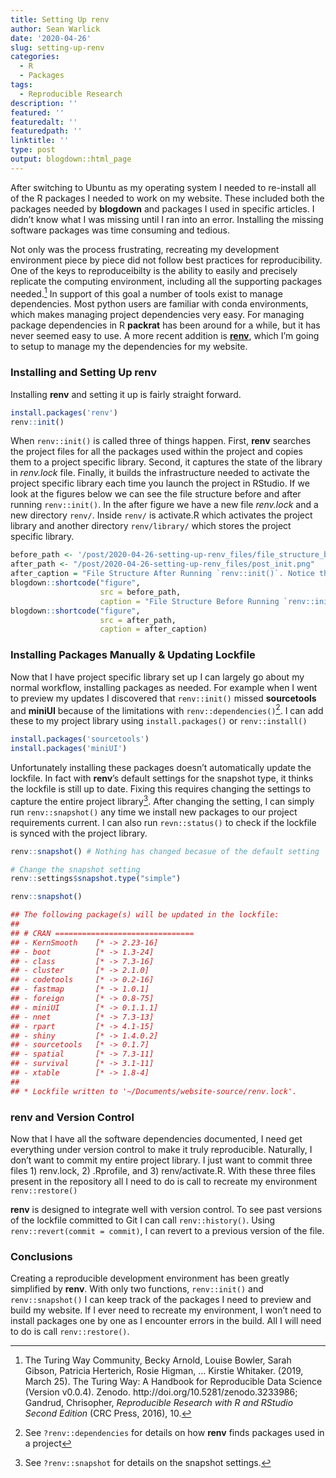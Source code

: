 ```yaml
---
title: Setting Up renv
author: Sean Warlick
date: '2020-04-26'
slug: setting-up-renv
categories:
  - R
  - Packages
tags:
  - Reproducible Research
description: ''
featured: ''
featuredalt: ''
featuredpath: ''
linktitle: ''
type: post
output: blogdown::html_page
---
```


After switching to Ubuntu as my operating system I needed to re-install all of the R packages I needed to work on my website. These included both the packages needed by **blogdown** and packages I used in specific articles. I didn't know what I was missing until I ran into an error. Installing the missing software packages was time consuming and tedious. 

Not only was the process frustrating, recreating my development environment piece by piece did not follow best practices for reproducibility. One of the keys to reproduceibilty is the ability to easily and precisely replicate the computing environment, including all the supporting packages needed.[^1] In support of this goal a number of tools exist to manage dependencies. Most python users are familiar with conda environments, which makes managing project dependencies very easy. For managing package dependencies in R **packrat** has been around for a while, but it has never seemed easy to use. A more recent addition is [**renv**](https://rstudio.github.io/renv/index.html), which I'm going to setup to manage my the dependencies for my website.

### Installing and Setting Up renv
Installing **renv** and setting it up is fairly straight forward. 

```r
install.packages('renv')
renv::init()
```

When `renv::init()` is called three of things happen. First, **renv** searches the project files for all the packages used within the project and copies them to a project specific library. Second, it captures the state of the library in *renv.lock* file. Finally, it builds the infrastructure needed to activate the project specific library each time you launch the project in RStudio. If we look at the figures below we can see the file structure before and after running `renv::init()`. In the after figure we have a new file *renv.lock* and a new directory `renv/`. Inside `renv/` is activate.R which activates the project library and another directory `renv/library/` which stores the project specific library.

```r
before_path <- '/post/2020-04-26-setting-up-renv_files/file_structure_before.png'
after_path <- "/post/2020-04-26-setting-up-renv_files/post_init.png"
after_caption = "File Structure After Running `renv::init()`. Notice the addition of renv.lock and renv/"
blogdown::shortcode("figure",
                    src = before_path,
                    caption = "File Structure Before Running `renv::init()`")
blogdown::shortcode("figure", 
                    src = after_path,
                    caption = after_caption)
```

### Installing Packages Manually & Updating Lockfile 
Now that I have project specific library set up I can largely go about my normal workflow, installing packages as needed. For example when I went to preview my updates I discovered that `renv::init()` missed **sourcetools** and **miniUI** because of the limitations with `renv::dependencies()`[^2]. I can add these to my project library using `install.packages()` or `renv::install()`

```r
install.packages('sourcetools')
install.packages('miniUI')
```

Unfortunately installing these packages doesn't automatically update the lockfile. In fact with **renv**'s default settings for the snapshot type, it thinks the lockfile is still up to date. Fixing this requires changing the settings to capture the entire project library[^3]. After changing the setting, I can simply run `renv::snapshot()` any time we install new packages to our project requirements current. I can also run `revn::status()` to check if the lockfile is synced with the project library. 


```r
renv::snapshot() # Nothing has changed becasue of the default setting
```

```r
# Change the snapshot setting
renv::settings$snapshot.type("simple")

renv::snapshot()

## The following package(s) will be updated in the lockfile:
## 
## # CRAN ===============================
## - KernSmooth    [* -> 2.23-16]
## - boot          [* -> 1.3-24]
## - class         [* -> 7.3-16]
## - cluster       [* -> 2.1.0]
## - codetools     [* -> 0.2-16]
## - fastmap       [* -> 1.0.1]
## - foreign       [* -> 0.8-75]
## - miniUI        [* -> 0.1.1.1]
## - nnet          [* -> 7.3-13]
## - rpart         [* -> 4.1-15]
## - shiny         [* -> 1.4.0.2]
## - sourcetools   [* -> 0.1.7]
## - spatial       [* -> 7.3-11]
## - survival      [* -> 3.1-11]
## - xtable        [* -> 1.8-4]
## 
## * Lockfile written to '~/Documents/website-source/renv.lock'.
```

### renv and Version Control
Now that I have all the software dependencies documented, I need get everything under version control to make it truly reproducible. Naturally, I don't want to commit my entire project library. I just want to commit three files 1) renv.lock, 2) .Rprofile, and 3) renv/activate.R. With these three files present in the repository all I need to do is call to recreate my environment `renv::restore()`

**renv** is designed to integrate well with version control.  To see past versions of the lockfile committed to Git I can call `renv::history()`. Using `renv::revert(commit = commit)`, I can revert to a previous version of the file.

### Conclusions
Creating a reproducible development environment has been greatly simplified by **renv**.  With only two functions, `renv::init()` and `renv::snapshot()` I can keep track of the packages I need to preview and build my website.  If I ever need to recreate my environment, I won't need to install packages one by one as I encounter errors in the build.  All I will need to do is call `renv::restore()`. 


[^1]:The Turing Way Community, Becky Arnold, Louise Bowler, Sarah Gibson, Patricia Herterich, Rosie Higman, … Kirstie Whitaker. (2019, March 25). The Turing Way: A Handbook for Reproducible Data Science (Version v0.0.4). Zenodo. http://doi.org/10.5281/zenodo.3233986;
Gandrud, Chrisopher, *Reproducible Research with R and RStudio
Second Edition* (CRC Press, 2016), 10.

[^2]: See `?renv::dependencies` for details on how **renv** finds packages used in a project
[^3]: See `?renv::snapshot` for details on the snapshot settings. 
